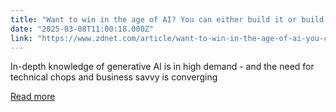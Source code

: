 ```yaml
---
title: "Want to win in the age of AI? You can either build it or build your business with it"
date: "2025-03-08T11:00:18.000Z"
link: "https://www.zdnet.com/article/want-to-win-in-the-age-of-ai-you-can-either-build-it-or-build-your-business-with-it/"
---
```


In-depth knowledge of generative AI is in high demand - and the need for technical chops and business savvy is converging

[Read more](https://www.zdnet.com/article/want-to-win-in-the-age-of-ai-you-can-either-build-it-or-build-your-business-with-it/)
